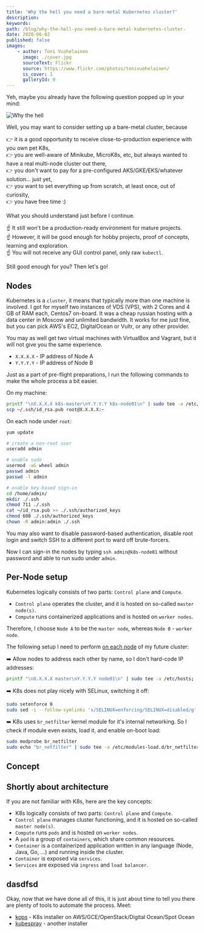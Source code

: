 ```yaml
---
title: 'Why the hell you need a bare-metal Kubernetes cluster?'
description:
keywords:
path: /blog/why-the-hell-you-need-a-bare-metal-kubernetes-cluster-
date: 2020-06-02
published: false
images:
    - author: Toni Vuohelainen
      image: ./cover.jpg
      sourceText: Flickr
      source: https://www.flickr.com/photos/tonivuohelainen/
      is_cover: 1
      galleryId: 0
---
```


Yeh, maybe you already have the following question popped up in your mind:

![Why the hell](./why-the-hell.jpg)

Well, you may want to consider setting up a bare-metal cluster, because

👉 it is a good opportunity to receive close-to-production experience with you own pet K8s,<br />
👉 you are well-aware of Minikube, MicroK8s, etc, but always wanted to have a real multi-node cluster out there,<br />
👉 you don't want to pay for a pre-configured AKS/GKE/EKS/whatever solution... just yet,<br />
👉 you want to set everything up from scratch, at least once, out of curiosity,<br />
👉 you have free time :)<br />

What you should understand just before I continue.

☝️ It still won't be a production-ready environment for mature projects.<br />
☝️ However, it will be good enough for hobby projects, proof of concepts, learning and exploration.<br />
☝️ You will not receive any GUI control panel, only raw `kubectl`.<br />

Still good enough for you? Then let's go!

## Nodes

Kubernetes is a `cluster`, it means that typically more than one machine is involved.
I got for myself two instances of VDS (VPS), with 2 Cores and 4 GB of RAM each, Centos7 on-board. It was a cheap russian hosting with a data center in Moscow and unlimited bandwidth.
It works for me just fine, but you can pick AWS's EC2, DigitalOcean or Vultr, or any other provider.

You may as well get two virtual machines with VirtualBox and Vagrant, but it will not give you the same experience.

* `X.X.X.X` - IP address of Node A
* `Y.Y.Y.Y` - IP address of Node B

Just as a part of pre-flight preparations, I run the following commands to make the whole process a bit easier.

On my machine:

~~~bash
printf "\nX.X.X.X k8s-master\nY.Y.Y.Y k8s-node01\n" | sudo tee -a /etc/hosts;
scp ~/.ssh/id_rsa.pub root@X.X.X.X:~
~~~

On each node under `root`:

~~~bash bashRoot
yum update

# create a non-root user
useradd admin

# enable sudo
usermod -aG wheel admin
passwd admin
passwd -l admin

# enable key-based sign-in
cd /home/admin/
mkdir ./.ssh
chmod 711 ./.ssh
cat ~/id_rsa.pub >> ./.ssh/authorized_keys
chmod 600 ./.ssh/authorized_keys
chown -R admin:admin ./.ssh
~~~

You may also want to disable password-based authentication, disable root login and switch SSH to a different port to ward off brute-forcers.

Now I can sign-in the nodes by typing `ssh admin@k8s-node01` without password and able to run sudo under `admin`.

## Per-Node setup

Kubernetes logically consists of two parts: `Control plane` and `Compute`.

* `Control plane` operates the cluster, and it is hosted on so-called `master node(s)`.
* `Compute` runs containerized applications and is hosted on `worker nodes`.

Therefore, I choose `Node A` to be the `master node`, whereas `Node B` - `worker node`.

The following setup I need to perform <ins>on each node</ins> of my future cluster:

➡️ Allow nodes to address each other by name, so I don't hard-code IP addresses:

~~~bash
printf "\nX.X.X.X master\nY.Y.Y.Y node01\n" | sudo tee -a /etc/hosts;
~~~

➡️ K8s does not play nicely with SELinux, switching it off:

~~~bash
sudo setenforce 0
sudo sed -i --follow-symlinks 's/SELINUX=enforcing/SELINUX=disabled/g' /etc/sysconfig/selinux
~~~

➡️ K8s uses `br_netfilter` kernel module for it's internal networking. So I check if module even exists, load it, and enable on-boot load: 

~~~bash
sudo modprobe br_netfilter
sudo echo "br_netfilter" | sudo tee -a /etc/modules-load.d/br_netfilter.conf
~~~


## Concept



## Shortly about architecture

If you are not familiar with K8s, here are the key concepts:

* K8s logically consists of two parts: `Control plane` and `Compute`.
* `Control plane` manages cluster functioning, and it is hosted on so-called `master node(s)`.
* `Compute` runs `pods` and is hosted on `worker nodes`.
* A `pod` is a group of `containers`, which share common resources.
* `Container` is a containerized application written in any language (Node, Java, Go, ...) and running inside the cluster.
* `Container` is exposed via `services`.
* `Services` are exposed via `ingress` and `load balancer`.

## dasdfsd

Okay, now that we have done all of this, it is just about time to tell you there are plenty of tools to automate the process. Meet:

* [kops](https://kops.sigs.k8s.io/) - K8s installer on AWS/GCE/OpenStack/Digital Ocean/Spot Ocean
* [kubespray](https://kubespray.io/) - another installer
